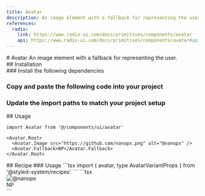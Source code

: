 ```yaml
---
title: Avatar
description: An image element with a fallback for representing the user.
references:
  radix:
    link: https://www.radix-ui.com/docs/primitives/components/avatar
    api: https://www.radix-ui.com/docs/primitives/components/avatar#api-reference
---
```

<ContentContainer>

<Section gap="1">
# Avatar
<Paragraph size={'extraLarge'} color={'tertiary'}>An image element with a fallback for representing the user.</Paragraph>
<ComponentPreview name="avatar" withRecipe />
</Section>

<Section>
## Installation

<Steps>
<Section>
### Install the following dependencies

<InstallTabs pkg="@radix-ui/react-avatar" />

### Copy and paste the following code into your project

<ComponentSource name="avatar" />

### Update the import paths to match your project setup
</Section>
</Steps>

</Section>

<Section>
## Usage

```tsx
import Avatar from '@/components/ui/avatar'

<Avatar.Root>
  <Avatar.Image src="https://github.com/nanopx.png" alt="@nanopx" />
  <Avatar.Fallback>NP</Avatar.Fallback>
</Avatar.Root>
```
</Section>

<Section>
## Recipe
### Usage
```tsx
import { avatar, type AvatarVariantProps } from '@styled-system/recipes'
```
```tsx
<div className={avatar().root}>
  <img className={avatar().image} src="https://github.com/nanopx.png" alt="@nanopx" />
  <div className={avatar().fallback}>NP</div>
</div>
```
</Section>
</ContentContainer>